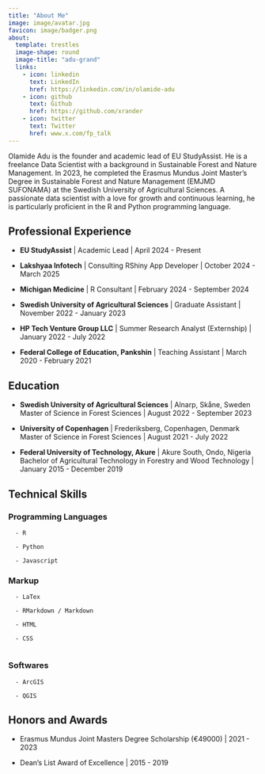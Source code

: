 ```yaml
---
title: "About Me"
image: image/avatar.jpg
favicon: image/badger.png
about:
  template: trestles
  image-shape: round
  image-title: "adu-grand"
  links:
    - icon: linkedin
      text: LinkedIn
      href: https://linkedin.com/in/olamide-adu
    - icon: github
      text: Github
      href: https://github.com/xrander
    - icon: twitter
      text: Twitter
      href: www.x.com/fp_talk
---
```


Olamide Adu is the founder and academic lead of EU StudyAssist. He is a freelance Data Scientist with a background in Sustainable Forest and Nature Management. In 2023, he completed the Erasmus Mundus Joint Master's Degree in Sustainable Forest and Nature Management (EMJMD SUFONAMA) at the Swedish University of Agricultural Sciences. A passionate data scientist with a love for growth and continuous learning, he is particularly proficient in the R and Python programming language.

## Professional Experience
- **EU StudyAssist** | Academic Lead | April 2024 - Present

- **Lakshyaa Infotech** | Consulting RShiny App Developer | October 2024 - March 2025

- **Michigan Medicine** | R Consultant | February 2024 - September 2024

- **Swedish University of Agricultural Sciences** | Graduate Assistant | November 2022 - January 2023

- **HP Tech Venture Group LLC** | Summer Research Analyst (Externship) | January 2022 - July 2022

- **Federal College of Education, Pankshin** | Teaching Assistant | March 2020 - February 2021


## Education

- **Swedish University of Agricultural Sciences** | Alnarp, Skåne, Sweden <br>
Master of Science in Forest Sciences | August 2022 - September 2023

- **University of Copenhagen** | Frederiksberg, Copenhagen, Denmark <br>
Master of Science in Forest Sciences | August 2021 - July 2022

- **Federal University of Technology, Akure** | Akure South, Ondo, Nigeria <br>
Bachelor of Agricultural Technology in Forestry and Wood Technology | January 2015 - December 2019

## Technical Skills
### Programming Languages

      - R
      
      - Python
      
      - Javascript

### Markup

      - LaTex
      
      - RMarkdown / Markdown
      
      - HTML
      
      - CSS
      
### Softwares
      
      - ArcGIS
      
      - QGIS

## Honors and Awards

- Erasmus Mundus Joint Masters Degree Scholarship (€49000) | 2021 - 2023

- Dean's List Award of Excellence | 2015 - 2019